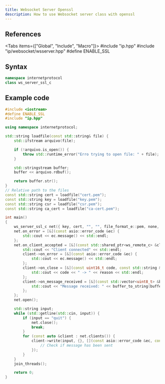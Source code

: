 ```yaml
---
title: Websocket Server Openssl
description: How to use Websocket server class with openssl
---
```



## References

<Tabs items={["Global", "Include", "Macro"]}>
    <Tab value="Global">#include "ip.hpp"</Tab>
    <Tab value="Include">#include "ip/websocket/wsserver.hpp"</Tab>
    <Tab value="Macro">#define ENABLE_SSL</Tab>
</Tabs>

## Syntax

```cpp
namespace internetprotocol
class ws_server_ssl_c
```

## Example code

```cpp
#include <iostream>
#define ENABLE_SSL
#include "ip.hpp"

using namespace internetprotocol;

std::string loadfile(const std::string& file) {
    std::ifstream arquivo(file);

    if (!arquivo.is_open()) {
        throw std::runtime_error("Erro trying to open file: " + file);
    }

    std::stringstream buffer;
    buffer << arquivo.rdbuf();

    return buffer.str();
}
// Relative path to the files
const std::string cert = loadfile("cert.pem");
const std::string key = loadfile("key.pem");
const std::string csr = loadfile("csr.pem");
const std::string ca_cert = loadfile("ca-cert.pem");

int main()
{
    ws_server_ssl_c net({ key, cert, "", "", file_format_e::pem, none, "" });
    net.on_error = [&](const asio::error_code &ec) {
        std::cout << ec.message() << std::endl;
    };
    net.on_client_accepted = [&](const std::shared_ptr<ws_remote_c> &client) {
        std::cout << "Client connected" << std::endl;
        client->on_error = [&](const asio::error_code &ec) {
            std::cout << ec.message() << std::endl;
        };
        client->on_close = [&](const uint16_t code, const std::string &reason) {
            std::cout << code << " -> " << reason << std::endl;
        };
        client->on_message_received = [&](const std::vector<uint8_t> &buffer, bool is_binary) {
            std::cout << "Message received: " << buffer_to_string(buffer) << std::endl;
        };
    };
    net.open();

    std::string input;
    while (std::getline(std::cin, input)) {
        if (input == "quit") {
            net.close();
            break;
        }
        for (const auto &client : net.clients()) {
            client->write(input, {}, [](const asio::error_code &ec, const size_t bytes_sent) {
                // Check if message has been sent
            });
        }
    }
    join_threads();

    return 0;
}
```